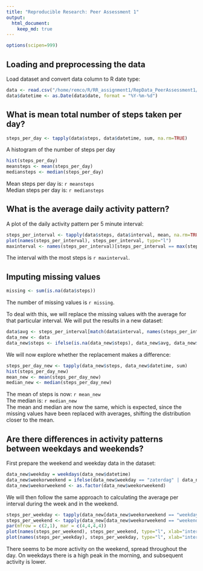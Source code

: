 ```yaml
---
title: "Reproducible Research: Peer Assessment 1"
output: 
  html_document:
    keep_md: true
---
```


```r
options(scipen=999)
```

## Loading and preprocessing the data

Load dataset and convert data column to R date type:
```r
data <- read.csv("/home/remco/R/RR_assignment1/RepData_PeerAssessment1/activity.csv", stringsAsFactors = FALSE)
data$datetime <- as.Date(data$date, format = "%Y-%m-%d")
```

## What is mean total number of steps taken per day?

```r
steps_per_day <- tapply(data$steps, data$datetime, sum, na.rm=TRUE)
```

A histogram of the number of steps per day
```r
hist(steps_per_day)
meansteps <- mean(steps_per_day)
mediansteps <- median(steps_per_day)
```

Mean steps per day is: `r meansteps`   
Median steps per day is: `r mediansteps` 


## What is the average daily activity pattern?

A plot of the daily activity pattern per 5 minute interval:

```r
steps_per_interval <- tapply(data$steps, data$interval, mean, na.rm=TRUE)
plot(names(steps_per_interval), steps_per_interval, type="l")
maxinterval <- names(steps_per_interval)[steps_per_interval == max(steps_per_interval)]
```
The interval with the most steps is `r maxinterval`.

## Imputing missing values

```r
missing <- sum(is.na(data$steps))
```
The number of missing values is `r missing`.

To deal with this, we will replace the missing values with the average for that particular interval. We will put the results in a new dataset:
```r
data$avg <- steps_per_interval[match(data$interval, names(steps_per_interval))]
data_new <- data
data_new$steps <- ifelse(is.na(data_new$steps), data_new$avg, data_new$steps)
```

We will now explore whether the replacement makes a difference:
```r
steps_per_day_new <- tapply(data_new$steps, data_new$datetime, sum)
hist(steps_per_day_new)
mean_new <- mean(steps_per_day_new)
median_new <- median(steps_per_day_new)
```

The mean of steps is now: `r mean_new`  
The median is: `r median_new`  
The mean and median are now the same, which is expected, since the missing values have been replaced with averages, shifting the distribution closer to the mean.

## Are there differences in activity patterns between weekdays and weekends?

First prepare the weekend and weekday data in the dataset:
```r
data_new$weekday = weekdays(data_new$datetime)
data_new$weekorweekend = ifelse(data_new$weekday == "zaterdag" | data_new$weekday == "zondag", "weekend", "weekday")
data_new$weekorweekend <- as.factor(data_new$weekorweekend)
```

We will then follow the same approach to calculating the average per interval during the week and in the weekend.
```r
steps_per_weekday <- tapply(data_new[data_new$weekorweekend == "weekday",]$steps, data_new[data_new$weekorweekend == "weekday",]$interval, mean)
steps_per_weekend <- tapply(data_new[data_new$weekorweekend == "weekend",]$steps, data_new[data_new$weekorweekend == "weekend",]$interval, mean)
par(mfrow = c(2,1), mar = c(4,4,4,4))
plot(names(steps_per_weekend), steps_per_weekend, type="l", xlab="interval", ylab="Steps", main = "weekend")
plot(names(steps_per_weekday), steps_per_weekday, type="l", xlab="interval", ylab="Steps", main="weekday")
```

There seems to be more activity on the weekend, spread throughout the day. On weekdays there is a high peak in the morning, and subsequent activity is lower.

